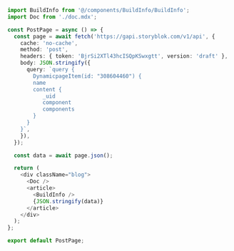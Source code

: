 ```ts
import BuildInfo from '@/components/BuildInfo/BuildInfo';
import Doc from './doc.mdx';

const PostPage = async () => {
  const page = await fetch('https://gapi.storyblok.com/v1/api', {
    cache: 'no-cache',
    method: 'post',
    headers: { token: 'BjrSi2XTl43hcISQpKSwxgtt', version: 'draft' },
    body: JSON.stringify({
      query: `query {
        DynamicpageItem(id: "308604460") {
        name
        content {
           _uid
           component
           components
        }
      }
    }`,
    }),
  });

  const data = await page.json();

  return (
    <div className="blog">
      <Doc />
      <article>
        <BuildInfo />
        {JSON.stringify(data)}
      </article>
    </div>
  );
};

export default PostPage;
```
